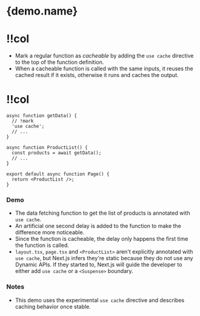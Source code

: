 
# {demo.name}

<Grid>

# !!col

- Mark a regular function as _cacheable_ by adding the `use cache` directive to the top of the function definition.
- When a cacheable function is called with the same inputs, it reuses the cached result if it exists, otherwise it runs and caches the output.

# !!col

```tsx app/page.tsx
async function getData() {
  // !mark
  'use cache';
  // ...
}

async function ProductList() {
  const products = await getData();
  // ...
}

export default async function Page() {
  return <ProductList />;
}
```

</Grid>

### Demo

- The data fetching function to get the list of products is annotated with `use cache`.
- An artificial one second delay is added to the function to make the difference more noticeable.
- Since the function is cacheable, the delay only happens the first time the function is called.
- `layout.tsx`, `page.tsx` and `<ProductList>` aren't explicitly annotated with `use cache`, but Next.js infers they're static because they do not use any Dynamic APIs. If they started to, Next.js will guide the developer to either add `use cache` or a `<Suspense>` boundary.

### Notes

- This demo uses the experimental `use cache` directive and describes caching behavior once stable.
